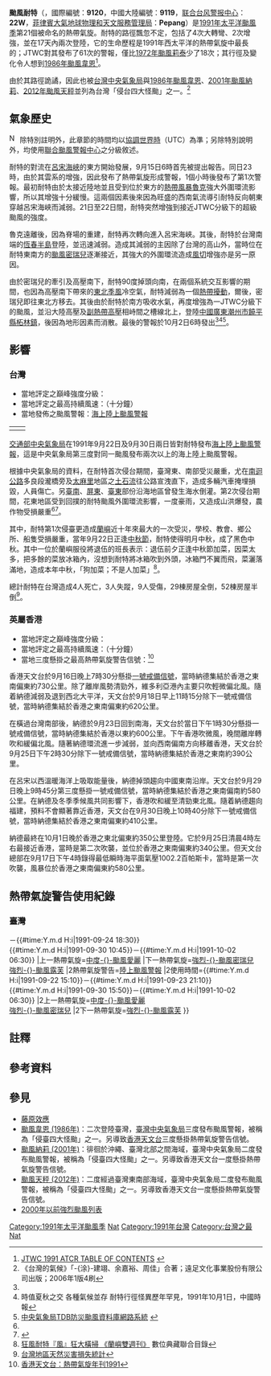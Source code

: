 {{noteTA
|G1=TyphoonOld
|G2=CWBTyphoonOld
|T=zh:颱風耐特 (1991年); zh-cn:强台风耐特 (1991年); zh-hk:強颱風納德 (1991年); zh-mo:颱風納德 (1991年); zh-tw:強烈颱風耐特 (1991年)
|1=zh-hant:颱風耐特; zh-cn:强台风耐特; zh-hk:強颱風納德; zh-mo:颱風納德 ; zh-tw:強烈颱風耐特
|2=zh:Typhoon Nat; zh-tw:Typhoon Nat; zh-hk:Severe Typhoon Nat; zh-mo:Tufão Nat; zh-cn:Severe Typhoon Nat;
|3=zh-hans:台; zh-hant:台; zh-tw:臺
}}
{{Infobox Hurricane
|Name=強颱風納德<br>-{zh-cn:{{lang|en|Severe Typhoon Nat}}; zh-tw:{{lang|en|Typhoon Nat}}; zh-hk:{{lang|en|Severe Typhoon Nat}}; zh-mo:{{lang|pt|Tufão Nat}}}- <small>([[菲律賓大氣地球物理和天文服務管理局|PAGASA]]: Pepang)</small>
|Type=颱風
|Year=1991
|Basin=WPac
|Image location=Nat 1991 Sept 22 0635Z.jpg
|Image name=已達巔峰強度的颱風耐特
|Formed={{start date|1991|09|16}}
|Dissipated={{enddate|1991|10|02}}
|10-min winds=80
|1-min winds=110
|Pressure=950
|Damages=
|Fatalities=4死9傷3失蹤
|Areas=[[菲律賓|菲律賓]]、[[台灣|台灣]]、[[英屬香港|英屬香港]]、[[葡屬澳門|葡屬澳門]]、[[中華人民共和國|中國大陸]]（華南）
|Hurricane season=[[1991年太平洋颱風季|1991年太平洋颱風季]]
}}
'''颱風耐特'''（{{lang-en|'''Typhoon Nat'''}}，國際編號：'''9120'''，中國大陸編號：'''9119'''，[[联合台风警报中心|联合台风警报中心]]：'''22W'''，[[菲律賓大氣地球物理和天文服務管理局|菲律賓大氣地球物理和天文服務管理局]]：'''Pepang'''）是[[1991年太平洋颱風季|1991年太平洋颱風季]]第21個被命名的熱帶氣旋。耐特的路徑飄忽不定，包括了4次大轉彎、2次增強，並在17天內兩次登陸，它的生命歷程是1991年西太平洋的熱帶氣旋中最長的；JTWC對其發布了61次的警報，僅比[[颱風麗塔_(1972年)|1972年颱風莉泰]]少了18次；其行徑及變化令人想到[[颱風韋恩_(1986年)|1986年颱風韋恩]]<ref name="jtwc">[http://metocph.nmci.navy.mil/jtwc/atcr/1991atcr/pdf/1991.html JTWC 1991 ATCR TABLE OF CONTENTS] {{webarchive|url=https://web.archive.org/web/20070819204428/http://metocph.nmci.navy.mil/jtwc/atcr/1991atcr/pdf/1991.html |date=2007-08-19 }}</ref>。

由於其路徑詭譎，因此也被[[中央氣象局|台灣中央氣象局]]與[[颱風韋恩_(1986年)|1986年颱風韋恩]]、[[颱風納莉_(2001年)|2001年颱風納莉]]、[[颱風天秤_(2012年)|2012年颱風天秤]]並列為台灣「侵台四大怪颱」之一。<ref name="book">《台灣的氣候》「-{涂}-建翊、余嘉裕、周佳」合著；遠足文化事業股份有限公司出版；2006年1版4刷</ref>

==氣象歷史==
[[File:Nuvola_apps_important_yellow.svg|17px]] 除特別註明外，此章節的時間均以[[協調世界時|協調世界時]]（UTC）為準；另除特別說明外，均使用[[聯合颱風警報中心|聯合颱風警報中心]]之分級敘述。

{{Storm path|Nat 1991 track.png}}
耐特的對流在[[呂宋海峽|呂宋海峽]]的東方開始發展，9月15日6時首先被提出報告。同日23時，由於其雲系的增強，因此發布了熱帶氣旋形成警報，1個小時後發布了第1次警報。最初耐特由於太接近陸地並且受到位於東方的[[熱帶風暴魯克_(1991年)|熱帶風暴魯克]]強大外圍環流影響，所以其增強十分緩慢。這兩個因素後來因為旺盛的西南氣流導引耐特反向朝東穿越呂宋海峽而減弱。21日至22日間，耐特突然增強到接近JTWC分級下的超級颱風的強度。

魯克遠離後，因為脊場的重建，耐特再次轉向進入呂宋海峽。其後，耐特於台灣南端的[[恆春半島|恆春半島]]登陸，並迅速減弱。造成其減弱的主因除了台灣的高山外，當時位在耐特東南方的[[颱風密瑞兒|颱風密瑞兒]]逐漸接近，其強大的外圍環流造成[[風切|風切]]增強亦是另一原因。

由於密瑞兒的牽引及高壓南下，耐特90度掉頭向南，在兩個系統交互影響的期間，也因為高壓南下帶來的[[東北季風|東北季風]]冷空氣，耐特減弱為一個[[熱帶擾動|熱帶擾動]]，爾後，密瑞兒即往東北方移去。其後由於耐特於南方吸收水氣，再度增強為一JTWC分級下的颱風，並沿大陸高壓及[[副熱帶高壓|副熱帶高壓]]相峙間之槽線北上，登陸[[中華人民共和國|中國]][[廣東|廣東]][[潮州市|潮州市]][[饒平縣|饒平縣]][[柘林鎮_(饒平縣)|柘林鎮]]，後因為地形因素而消散。最後的警報於10月2日6時發出<ref name="jtwc"/><ref name="news">時值夏秋之交 各種氣候並存 耐特行徑怪異歷年罕見，1991年10月1日，中國時報</ref><ref name="tdb">[http://rdc28.cwb.gov.tw/data.php?num=1991200916&year=1991&c_name=耐特&e_name=NAT 中央氣象局TDB防災颱風資料庫網路系統] {{webarchive|url=https://web.archive.org/web/20090916024256/http://rdc28.cwb.gov.tw/data.php?num=1991200916&year=1991&c_name=%E8%80%90%E7%89%B9&e_name=NAT |date=2009-09-16 }}</ref>。

==影響==
===台灣===
*當地評定之巔峰強度分級：{{熱帶氣旋等級|CWB=4}}
*當地評定之最高持續風速：{{convert|51|m/s|kn km/h}}（十分鐘）
*當地發佈之颱風警報：[[海上颱風警報|海上]][[陸上颱風警報|陸上颱風警報]]
{| style="margin: 1em auto 1em auto;"
|-
| {{TWTY Wind|avg|彭佳嶼=16.2|基隆=10|臺北=8.7|新竹=14.7|宜蘭=7.6|蘇澳=12|花蓮=5.4|成功=14.5|臺東=9.5|大武=17.4|蘭嶼=43.4|臺中=5|梧棲=14.9|嘉義=4|臺南=6.6|高雄=7.7|恆春=20.7|澎湖=11.2|Remark=}}
| {{TWTY Wind|gust|彭佳嶼=21.6|基隆=18.7|臺北=16.5|新竹=23.1|宜蘭=12.2|蘇澳=22|花蓮=10.9|成功=25.8|臺東=23|大武=22.5|蘭嶼=84.5|臺中=10.9|梧棲=22.7|嘉義=6.3|臺南=9|高雄=17|恆春=38.6|澎湖=23.6|Remark=}}
|}
[[交通部中央氣象局|交通部中央氣象局]]在1991年9月22日及9月30日兩日皆對耐特發布[[海上颱風警報|海上]][[陸上颱風警報|陸上颱風警報]]，這是中央氣象局第三度對同一颱風發布兩次以上的海上陸上颱風警報。

根據中央氣象局的資料，在耐特首次侵台期間，臺灣東、南部受災嚴重，尤在[[南迴公路|南迴公路]]多良段瀧橋旁及[[太麻里鄉|太麻里]]地區之[[土石流|土石流]]往公路宣洩直下，造成多輛汽車掩埋損毀，人員傷亡。另[[臺南市|臺南]]、[[屏東縣|屏東]]、[[臺東縣|臺東]]部份沿海地區曾發生海水倒灌。第2次侵台期間，花東地區受到回撲的耐特颱風外圍環流影響，一度豪雨，又造成山洪爆發，農作物受損嚴重<ref name="tdb"/><ref name="swcb">{{Cite web |url=http://246.swcb.gov.tw/School/school-typhoon.asp |title=土石流防災資訊網 |access-date=2008-01-21 |archive-url=https://web.archive.org/web/20080109202900/http://246.swcb.gov.tw/School/school-typhoon.asp |archive-date=2008-01-09 |dead-url=yes }}</ref>。

其中，耐特第1次侵臺更造成[[蘭嶼鄉|蘭嶼]]近十年來最大的一次受災，學校、教會、鄉公所、船隻受損嚴重，當年9月22日正逢[[中秋節|中秋節]]，耐特使得明月中秋，成了黑色中秋。其中一位於蘭嶼服役將退伍的班長表示：退伍前夕正逢中秋節加菜，因菜太多，把多餘的菜放冰箱內，沒想到耐特將冰箱吹到外頭，冰箱門不翼而飛，菜灑落滿地，造成本年中秋，「狗加菜；不是人加菜」<ref name="ndap">[http://catalog.digitalarchives.tw/item/00/11/aa/2f.html 狂風耐特『風』狂大橫掃 《蘭嶼雙週刊》] 數位典藏聯合目錄</ref>。

總計耐特在台灣造成4人死亡，3人失蹤，9人受傷，29棟房屋全倒，52棟房屋半倒<ref name="ndppc">[http://www.ndppc.nat.gov.tw/uploadfile/series/200704252008.pdf 台灣地區天然災害損失統計]{{dead link|date=2018年2月 |bot=InternetArchiveBot |fix-attempted=yes }}</ref>。

===英屬香港===
*當地評定之巔峰強度分級：{{熱帶氣旋等級|HKO=5}}
*當地評定之最高持續風速：{{convert|155|km/h|m/s kn}}（十分鐘）
*當地三度懸掛之最高熱帶氣旋警告信號：{{HKTY|1}}<ref name="hk">[http://www.hko.gov.hk/publica/tc/tc1991.pdf 香港天文台：熱帶氣旋年刊1991]</ref>
香港天文台於9月16日晚上7時30分懸掛[[一號戒備信號|一號戒備信號]]，當時納德集結於香港之東南偏東約730公里。除了離岸風勢清勁外，維多利亞港內主要只吹輕微偏北風。隨着納德減弱及退到西北大平洋，天文台於9月18日早上11時15分除下一號戒備信號，當時納德集結於香港之東南偏東約620公里。

在橫過台灣南部後，納德於9月23日回到南海，天文台於當日下午1時30分懸掛一號戒備信號，當時納德集結於香港以東約600公里。下午香港吹微風，晚間離岸轉吹和緩偏北風。隨著納德環流進一步減弱，並向西南偏南方向移離香港，天文台於9月25日下午2時30分除下一號戒備信號，當時納德集結於香港之東南約390公里。

在呂宋以西溫暖海洋上吸取能量後，納德掉頭趨向中國東南沿岸。天文台於9月29日晚上9時45分第三度懸掛一號戒備信號，當時納德集結於香港之東南偏南約580公里。在納德及冬季季候風共同影響下，香港吹和緩至清勁東北風。隨着納德趨向福建，預料不會顯著靠近香港，天文台在9月30日晚上10時40分除下一號戒備信號，當時納德集結於香港之東南偏東約410公里。

納德最終在10月1日晚於香港之東北偏東約350公里登陸。它於9月25日清晨4時左右最接近香港，當時是第二次吹襲，並位於香港之東南偏東約340公里。但天文台總部在9月17日下午4時錄得最低瞬時海平面氣壓1002.2百帕斯卡，當時是第一次吹襲，風暴位於香港之東南偏東約580公里。

==熱帶氣旋警告使用紀錄==
===臺灣===
{{熱帶氣旋警告使用紀錄
|氣象台=[[交通部中央氣象局|交通部中央氣象局]]
|警告系統=[[中央氣象局颱風警報|颱風警報]]
|熱帶氣旋警告=[[海上颱風警報|海上颱風警報]]
|使用時間={{#time:Y.m.d H:i|1991-09-22 10:45}}－{{#time:Y.m.d H:i|1991-09-24 18:30}}<br>{{#time:Y.m.d H:i|1991-09-30 10:45}}－{{#time:Y.m.d H:i|1991-10-02 06:30}}
|上一熱帶氣旋=[[颱風愛麗_(1991年)|中度-{}-颱風愛麗]]
|下一熱帶氣旋=[[颱風密瑞兒|強烈-{}-颱風密瑞兒]]{{small|（9月25日）}}<br>[[颱風露芺_(1991年)|強烈-{}-颱風露芙]]{{small|（10月26日）}}
|2熱帶氣旋警告=[[陸上颱風警報|陸上颱風警報]]
|2使用時間={{#time:Y.m.d H:i|1991-09-22 15:10}}－{{#time:Y.m.d H:i|1991-09-23 21:10}}<br>{{#time:Y.m.d H:i|1991-09-30 15:50}}－{{#time:Y.m.d H:i|1991-10-02 06:30}}
|2上一熱帶氣旋=[[颱風愛麗_(1991年)|中度-{}-颱風愛麗]]{{small|（8月18日）}}<br>[[颱風密瑞兒|強烈-{}-颱風密瑞兒]]{{small|（9月27日）}}
|2下一熱帶氣旋=[[颱風露芺_(1991年)|強烈-{}-颱風露芙]]
}}

==註釋==
{{NoteFoot}}

==參考資料==
{{reflist}}

==參見==
{{Commons category|Typhoon Nat (1991)}}
{{portal phs}}
*[[藤原效應|藤原效應]]
*[[颱風韋恩_(1986年)|颱風韋恩 (1986年)]]：二次登陸臺灣，[[交通部中央氣象局|臺灣中央氣象局]]三度發布颱風警報，被稱為「侵臺四大怪颱」之一。另導致[[香港天文台|香港天文台]]三度懸掛熱帶氣旋警告信號。
*[[颱風納莉_(2001年)|颱風納莉 (2001年)]]：徘徊於沖繩、臺灣北部之間海域，臺灣中央氣象局二度發布颱風警報，被稱為「侵臺四大怪颱」之一。另導致香港天文台一度懸掛熱帶氣旋警告信號。
*[[颱風天秤_(2012年)|颱風天秤 (2012年)]]：二度經過臺灣東南部海域，臺灣中央氣象局二度發布颱風警報，被稱為「侵臺四大怪颱」之一。另導致香港天文台一度懸掛熱帶氣旋警告信號。
*[[2000年以前強烈颱風列表|2000年以前強烈颱風列表]]

{{1991年太平洋颱風季}}
{{台湾台风}}

[[Category:1991年太平洋颱風季|Category:1991年太平洋颱風季]]
[[Category:影響臺灣的熱帶氣旋|Nat]]
[[Category:1991年台灣|Category:1991年台灣]]
[[Category:台灣之最|Category:台灣之最]]
[[Category:三级热带气旋|Nat]]